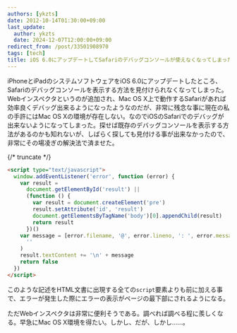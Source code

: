```yaml
---
authors: [ykzts]
date: 2012-10-14T01:30:00+09:00
last_update:
  author: ykzts
  date: 2024-12-07T12:00:00+09:00
redirect_from: /post/33501908970
tags: [tech]
title: iOS 6.0にアップデートしてSafariのデバッグコンソールが使えなくなってしまったので代替方法を考えた
---
```


iPhoneとiPadのシステムソフトウェアをiOS 6.0にアップデートしたところ、Safariのデバッグコンソールを表示する方法を見付けられなくなってしまった。Webインスペクタというのが追加され、Mac OS X上で動作するSafariがあれば効率良くデバッグ出来るようになったようなのだが、非常に残念な事に現在の私の手許にはMac OS Xの環境が存在しない。なのでiOSのSafariでのデバッグが出来ないようになってしまった。探せば既存のデバッグコンソールを表示する方法があるのかも知れないが、しばらく探しても見付ける事が出来なかったので、非常にその場凌ぎの解決法で済ませた。

{/* truncate */}

```html
<script type="text/javascript">
  window.addEventListener('error', function (error) {
    var result =
      document.getElementById('result') ||
      (function () {
        var result = document.createElement('pre')
        result.setAttribute('id', 'result')
        document.getElementsByTagName('body')[0].appendChild(result)
        return result
      })()
    var message = [error.filename, '@', error.lineno, ': ', error.message].join(
      ''
    )
    result.textContent += '\n' + message
    return false
  })
</script>
```

このような記述をHTML文書に出現する全ての`script`要素よりも前に加える事で、エラーが発生した際にエラーの表示がページの最下部にされるようになる。

ただWebインスペクタは非常に便利そうである。調べれば調べる程に羨しくなる。早急にMac OS X環境を得たい。しかし、だが、しかし……。
